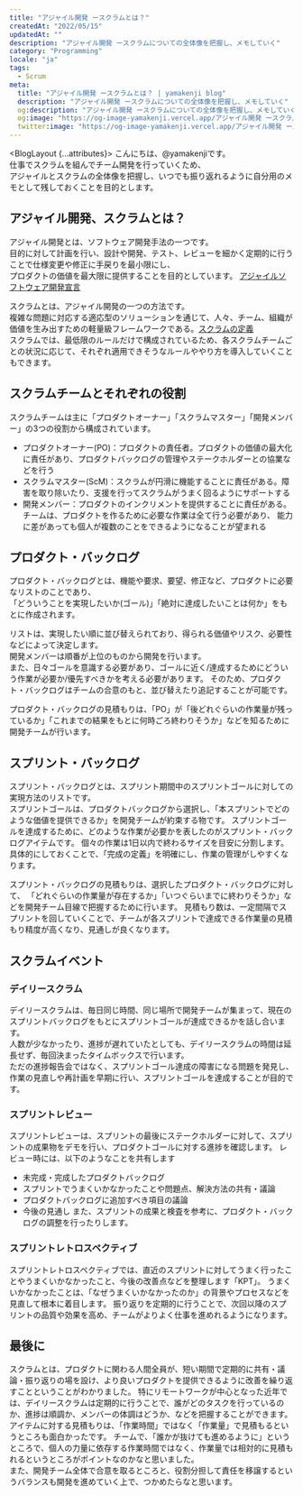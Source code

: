 ```yaml
---
title: "アジャイル開発 ースクラムとは？"
createdAt: "2022/05/15"
updatedAt: ""
description: "アジャイル開発 ースクラムについての全体像を把握し、メモしていく"
category: "Programming"
locale: "ja"
tags:
  - Scrum
meta:
  title: "アジャイル開発 ースクラムとは？ | yamakenji blog"
  description: "アジャイル開発 ースクラムについての全体像を把握し、メモしていく"
  og:description: "アジャイル開発 ースクラムについての全体像を把握し、メモしていく"
  og:image: "https://og-image-yamakenji.vercel.app/アジャイル開発 ースクラムとは？.png"
  twitter:image: "https://og-image-yamakenji.vercel.app/アジャイル開発 ースクラムとは？.png"
---
```


<BlogLayout {...attributes}>
  こんにちは、@yamakenjiです。  
  仕事でスクラムを組んでチーム開発を行っていくため、  
  アジャイルとスクラムの全体像を把握し、いつでも振り返れるように自分用のメモとして残しておくことを目的とします。

  ## アジャイル開発、スクラムとは？
  アジャイル開発とは、ソフトウェア開発手法の一つです。  
  目的に対して計画を行い、設計や開発、テスト、レビューを細かく定期的に行うことで仕様変更や修正に手戻りを最小限にし、  
  プロダクトの価値を最大限に提供することを目的としています。
  [アジャイルソフトウェア開発宣言](http://agilemanifesto.org/iso/ja/manifesto.html)

  スクラムとは、アジャイル開発の一つの方法です。  
  複雑な問題に対応する適応型のソリューションを通じて、⼈々、チーム、組織が価値を⽣み出すための軽量級フレームワークである。[スクラムの定義](https://scrumguides.org/docs/scrumguide/v2020/2020-Scrum-Guide-Japanese.pdf)  
  スクラムでは、最低限のルールだけで構成されているため、各スクラムチームごとの状況に応じて、それぞれ適用できそうなルールややり方を導入していくこともできます。

  ## スクラムチームとそれぞれの役割
  スクラムチームは主に「プロダクトオーナー」「スクラムマスター」「開発メンバー」の3つの役割から構成されています。

  * プロダクトオーナー(PO)：プロダクトの責任者。プロダクトの価値の最大化に責任があり、プロダクトバックログの管理やステークホルダーとの協業などを行う
  * スクラムマスター(ScM)：スクラムが円滑に機能することに責任がある。障害を取り除いたり、支援を行ってスクラムがうまく回るようにサポートする
  * 開発メンバー：プロダクトのインクリメントを提供することに責任がある。チームは、プロダクトを作るために必要な作業は全て行う必要があり、
  能力に差があっても個人が複数のことをできるようになることが望まれる

  ## プロダクト・バックログ
  プロダクト・バックログとは、機能や要求、要望、修正など、プロダクトに必要なリストのことであり、  
  「どういうことを実現したいか(ゴール)」「絶対に達成したいことは何か」をもとに作成されます。

  リストは、実現したい順に並び替えられており、得られる価値やリスク、必要性などによって決定します。  
  開発メンバーは順番が上位のものから開発を行います。  
  また、日々ゴールを意識する必要があり、ゴールに近く/達成するためにどういう作業が必要か/優先すべきかを考える必要があります。
  そのため、プロダクト・バックログはチームの合意のもと、並び替えたり追記することが可能です。

  プロダクト・バックログの見積もりは、「PO」が「後どれぐらいの作業量が残っているか」「これまでの結果をもとに何時ごろ終わりそうか」などを知るために開発チームが行います。

  ## スプリント・バックログ
  スプリント・バックログとは、スプリント期間中のスプリントゴールに対しての実現方法のリストです。  
  スプリントゴールは、プロダクトバックログから選択し、「本スプリントでどのような価値を提供できるか」を開発チームが約束する物です。
  スプリントゴールを達成するために、どのような作業が必要かを表したのがスプリント・バックログアイテムです。
  個々の作業は1日以内で終わるサイズを目安に分割します。具体的にしておくことで、「完成の定義」を明確にし、作業の管理がしやすくなります。 

  スプリント・バックログの見積もりは、選択したプロダクト・バックログに対して、
  「どれぐらいの作業量が存在するか」「いつぐらいまでに終わりそうか」などを開発チーム目線で把握するために行います。
  見積もり数は、一定間隔でスプリントを回していくことで、チームが各スプリントで達成できる作業量の見積もり精度が高くなり、見通しが良くなります。 

  ## スクラムイベント
  ### デイリースクラム
  デイリースクラムは、毎日同じ時間、同じ場所で開発チームが集まって、現在のスプリントバックログをもとにスプリントゴールが達成できるかを話し合います。  
  人数が少なかったり、進捗が遅れていたとしても、デイリースクラムの時間は延長せず、毎回決まったタイムボックスで行います。  
  ただの進捗報告会ではなく、スプリントゴール達成の障害になる問題を発見し、作業の見直しや再計画を早期に行い、スプリントゴールを達成することが目的です。  

  ### スプリントレビュー
  スプリントレビューは、スプリントの最後にステークホルダーに対して、スプリントの成果物をデモを行い、プロダクトゴールに対する進捗を確認します。
  レビュー時には、以下のようなことを共有します  
  * 未完成・完成したプロダクトバックログ
  * スプリントでうまくいかなかったことや問題点、解決方法の共有・議論
  * プロダクトバックログに追加すべき項目の議論
  * 今後の見通し
  また、スプリントの成果と検査を参考に、プロダクト・バックログの調整を行ったりします。

  ### スプリントレトロスペクティブ
  スプリントレトロスペクティブでは、直近のスプリントに対してうまく行ったことやうまくいかなかったこと、今後の改善点などを整理します「KPT」。
  うまくいかなかったことは、「なぜうまくいかなかったのか」の背景やプロセスなどを見直して根本に着目します。
  振り返りを定期的に行うことで、次回以降のスプリントの品質や効果を高め、チームがよりよく仕事を進めれるようになります。

## 最後に
スクラムとは、プロダクトに関わる人間全員が、短い期間で定期的に共有・議論・振り返りの場を設け、より良いプロダクトを提供できるように改善を繰り返すことということがわかりました。
特にリモートワークが中心となった近年では、デイリースクラムは定期的に行うことで、誰がどのタスクを行っているのか、進捗は順調か、メンバーの体調はどうか、などを把握することができます。  
アイテムに対する見積もりは、「作業時間」ではなく「作業量」で見積もるというところも面白かったです。
チームで、「誰かが抜けても進めるように」というところで、個人の力量に依存する作業時間ではなく、作業量では相対的に見積もれるというところがポイントなのかなと思いました。  
また、開発チーム全体で合意を取るところと、役割分担して責任を移譲するというバランスも開発を進めていく上で、つかめたらなと思います。

</BlogLayout>